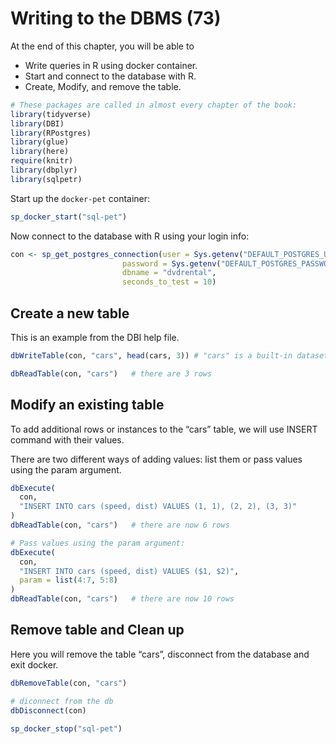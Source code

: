 # Writing to the DBMS (73)

At the end of this chapter, you will be able to 

  * Write queries in R using docker container.
  * Start and connect to the database with R.
  * Create, Modify, and remove the table.

```r
# These packages are called in almost every chapter of the book:
library(tidyverse)
library(DBI)
library(RPostgres)
library(glue)
library(here)
require(knitr)
library(dbplyr)
library(sqlpetr)
```
Start up the `docker-pet` container:

```r
sp_docker_start("sql-pet")


```


Now connect to the database with R using your login info:

```r

con <- sp_get_postgres_connection(user = Sys.getenv("DEFAULT_POSTGRES_USER_NAME"),
                         password = Sys.getenv("DEFAULT_POSTGRES_PASSWORD"),
                         dbname = "dvdrental",
                         seconds_to_test = 10)
```
## Create a new table

This is an example from the DBI help file.

```r
dbWriteTable(con, "cars", head(cars, 3)) # "cars" is a built-in dataset, not to be confused with mtcars

dbReadTable(con, "cars")   # there are 3 rows

```
## Modify an existing table

To add additional rows or instances to the "cars" table, we will use INSERT command with their values.

There are two different ways of adding values: list them or pass values using the param argument. 

```r
dbExecute(
  con,
  "INSERT INTO cars (speed, dist) VALUES (1, 1), (2, 2), (3, 3)"
)
dbReadTable(con, "cars")   # there are now 6 rows

# Pass values using the param argument:
dbExecute(
  con,
  "INSERT INTO cars (speed, dist) VALUES ($1, $2)",
  param = list(4:7, 5:8)
)
dbReadTable(con, "cars")   # there are now 10 rows

```

## Remove table and Clean up

Here you will remove the table "cars", disconnect from the database and exit docker.

```r
dbRemoveTable(con, "cars")

# diconnect from the db
dbDisconnect(con)

sp_docker_stop("sql-pet")
```

